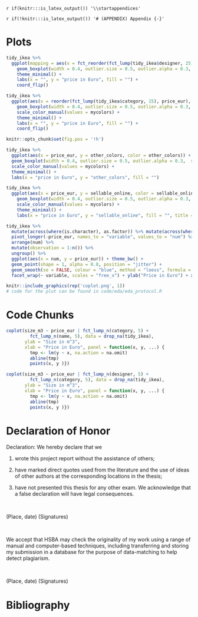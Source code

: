 `r if(knitr:::is_latex_output()) '\\startappendices'`

`r if(!knitr:::is_latex_output()) '# (APPENDIX) Appendix {-}'` 

<!-- If you feel it necessary to include an appendix, it goes here. The first appendix should include the commands above. -->


# Plots

```r
tidy_ikea %>%
  ggplot(mapping = aes(x = fct_reorder(fct_lump(tidy_ikea$designer, 25), price_eur), y = price_eur, colour = fct_lump(tidy_ikea$designer, 25))) +
    geom_boxplot(width = 0.4, outlier.size = 0.5, outlier.alpha = 0.3,  show.legend = FALSE) +
    theme_minimal() +
    labs(x = "", y = "price in Euro", fill = "") +
    coord_flip()
```


```r
tidy_ikea %>%
  ggplot(aes(x = reorder(fct_lump(tidy_ikea$category, 15), price_eur), y = price_eur, colour = fct_lump(tidy_ikea$category, 15))) +
    geom_boxplot(width = 0.4, outlier.size = 0.5, outlier.alpha = 0.3,  show.legend = FALSE) +
    scale_color_manual(values = mycolors) +
    theme_minimal() +
    labs(x = "", y = "price in Euro", fill = "") +
    coord_flip()
```


```r
knitr::opts_chunk$set(fig.pos = '!h')

tidy_ikea %>%
  ggplot(aes(x = price_eur, y = other_colors, color = other_colors)) +
  geom_boxplot(width = 0.4, outlier.size = 0.5, outlier.alpha = 0.3,  show.legend = FALSE) +
  scale_color_manual(values = mycolors) +
  theme_minimal() +
  labs(x = "price in Euro", y = "other_colors", fill = "")
```

```r
tidy_ikea %>%
  ggplot(aes(x = price_eur, y = sellable_online, color = sellable_online)) +
    geom_boxplot(width = 0.4, outlier.size = 0.5, outlier.alpha = 0.3,  show.legend = FALSE) +
    scale_color_manual(values = mycolors) +
    theme_minimal() +
    labs(x = "price in Euro", y = "sellable_online", fill = "", title = "Price Distribution Sellable Online")
```

```r
tidy_ikea %>%
  mutate(across(where(is.character), as.factor)) %>% mutate(across(where(is.factor), as.numeric)) %>%
  pivot_longer(-price_eur, names_to = "variable", values_to = "num") %>% group_by(variable) %>%
  arrange(num) %>%
  mutate(observation = 1:n()) %>%
  ungroup() %>%
  ggplot(aes(x = num, y = price_eur)) + theme_bw() +
  geom_point(shape = 1, alpha = 0.8, position = "jitter") +
  geom_smooth(se = FALSE, colour = "blue", method = "loess", formula = 'y ~ x') +
  facet_wrap(~ variable, scales = "free_x") + ylab("Price in Euro") + xlab("")
```

```r
knitr::include_graphics(rep('coplot.png', 1))
# code for the plot can be found in code/eda/eda_protocol.R
```

# Code Chunks {#code-chunks}


```r
coplot(size_m3 ~ price_eur | fct_lump_n(category, 5) + 
         fct_lump_n(name, 5), data = drop_na(tidy_ikea), 
       ylab = "Size in m^3",
       xlab = "Price in Euro", panel = function(x, y, ...) {
         tmp <- lm(y ~ x, na.action = na.omit)
         abline(tmp)
         points(x, y )})
```

```r
coplot(size_m3 ~ price_eur | fct_lump_n(designer, 5) + 
         fct_lump_n(category, 5), data = drop_na(tidy_ikea), 
       ylab = "Size in m^3",
       xlab = "Price in Euro", panel = function(x, y, ...) {
         tmp <- lm(y ~ x, na.action = na.omit)
         abline(tmp)
         points(x, y )})
```

# Declaration of Honor

Declaration: We hereby declare that we

  1. wrote this project report without the assistance of others;

  2. have marked direct quotes used from the literature and the use of ideas of other authors at the corresponding locations in the thesis;

  3. have not presented this thesis for any other exam. We acknowledge that a false declaration will have legal consequences.

&nbsp;&nbsp;

(Place, date) (Signatures)

&nbsp;&nbsp;

We accept that HSBA may check the originality of my work using a range of manual and computer-based techniques, including transferring and storing my submission in a database for the purpose of data-matching to help detect plagiarism.

&nbsp;&nbsp;

(Place, date) (Signatures)
  

# Bibliography













